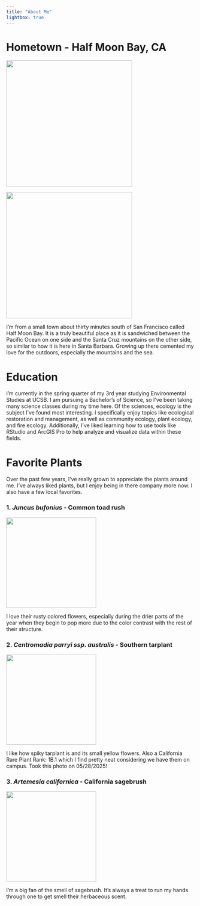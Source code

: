 ```yaml
---
title: "About Me"
lightbox: true
---
```


# Hometown - Half Moon Bay, CA

::: {layout-ncol=2}

![](media/HMB.png){height="3.5in"}

![](media/HMB2.jpg){height="3.5in"}
:::

I'm from a small town about thirty minutes south of San Francisco called Half Moon Bay. It is a truly beautiful place as it is sandwiched between the Pacific Ocean on one side and the Santa Cruz mountains on the other side, so similar to how it is here in Santa Barbara. Growing up there cemented my love for the outdoors, especially the mountains and the sea.

# Education

I'm currently in the spring quarter of my 3rd year studying Environmental Studies at UCSB. I am pursuing a Bachelor's of Science, so I've been taking many science classes during my time here. Of the sciences, ecology is the subject I've found most interesting. I specifically enjoy topics like ecological restoration and management, as well as community ecology, plant ecology, and fire ecology. Additionally, I've liked learning how to use tools like RStudio and ArcGIS Pro to help analyze and visualize data within these fields. 

# Favorite Plants

Over the past few years, I've really grown to appreciate the plants around me. I've always liked plants, but I enjoy being in there company more now. I also have a few local favorites.

### 1. *Juncus bufonius* - Common toad rush


![](media/j_bufonius.jpg){height="2.5in" group="plant-gallery" fig-align="center"}

I love their rusty colored flowers, especially during the drier parts of the year when they begin to pop more due to the color contrast with the rest of their structure.

### 2. *Centromadia parryi ssp. australis* - Southern tarplant


![](media/c_parryi.jpeg){height="2.5in" group="plant-gallery" fig-align="center"}

I like how spiky tarplant is and its small yellow flowers. Also a California Rare Plant Rank: 1B.1 which I find pretty neat considering we have them on campus. Took this photo on 05/28/2025!

### 3. *Artemesia californica* - California sagebrush


![](media/a_californica.jpg){height="2.5in" group="plant-gallery" fig-align="center"}

I'm a big fan of the smell of sagebrush. It's always a treat to run my hands through one to get smell their herbaceous scent.


